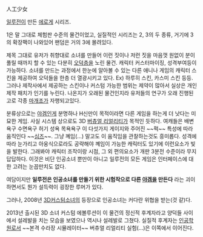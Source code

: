 人工少女

[[일루전]]이 만든 [[에로게]] 시리즈.

1은 말 그대로 체험판 수준의 물건이었고, 실질적인 시리즈는 2, 3의 두 종류, 거기에 3의 확장팩이 나와있어 팬덤은 거의 3에 몰려있다.

제목 그대로 유저가 취향대로 소녀를 만들어 이런 짓이나 저런 짓을 마음껏 원없이 분이 풀릴 때까지 할 수 있는 다분히 [[오덕]]층을 노린 물건. 캐릭터 커스터마이징, 성격부여등이 가능하다.
소녀를 만드는 과정에서 한눈에 알아볼 수 있는 다른 애니나 게임의 캐릭터 스킨을 제공하여 오덕들을 한층 더 열광시키고 있다. Ex) 하루히 스킨, 카스미 스킨 등등. 그러나 제작사에서 제공하는 스킨이나 커스텀 가능한 범위는 제약이 많아서 실상은 개인제작 패치가 인기를 누린다. 나온지가 오래된 물건인지라 유저들의 연구가 오래 진행된고로 각종 [[마개조]]가 자행되고있다.

분류상으로는 [[야겜]]인게 분명하나 H신만이 목적이라면 다른 게임을 하는게 더 낫다는 미묘한 게임. 사실 시스템 상으로도 3D [[버츄얼 리얼리티]]가 목적인 듯하다. 여캐들은 배변욕구 수면욕구 허기 성욕 목욕욕구 이 다섯가지 게이지와 주어진 ~~퍽~~ 특성에 따라 움직인다 ~~[[심즈]]~~. 그냥 꼐임(...) 말고도 이 움직임을 관찰하는것도 흥미롭다. 성격에 따라 눈가리고 아웅식으로라도 공략해야 꼐임이 가능한 캐릭터도 있기에 이런요소가 빛을 발한다. 그래봐야 캐릭터 조작이랑 시점, 그 외 편의요소가 개판 3분전 수준이라 무지 답답하다. 이것은 비단 인공소녀 뿐만이 아니고 일루전의 모든 게임은 인터페이스에 대한 고려는 눈꼽만치도 없다.

여담이지만 '''일루전은 인공소녀를 만들기 위한 시험작으로 다른 [[야겜]]을 만든다''' 라는 괴이하면서도 뭔가 설득력이 굉장한 루머가 있다.

그러나, 2008년 [[3D커스텀소녀]]의 등장으로 인공소녀는 커다란 위협을 받는(것 같)다.

2013년 출시된 3D 소녀 커스텀 에볼루션이 이 물건의 정신적 후계자라고 양덕들 사이에서 설레발을 치는 모습을 보였으나 역시나 설레발로 그쳤다. 실질적 후계자는 [[인공학원]]로서 ~~본격 수라장 시뮬레이터~~ 버츄얼 리얼리티 실험(...)은 이쪽에서 이어진다.
